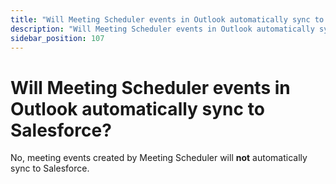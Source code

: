```yaml
---
title: "Will Meeting Scheduler events in Outlook automatically sync to Salesforce?"
description: "Will Meeting Scheduler events in Outlook automatically sync to Salesforce?"
sidebar_position: 107
---
```


# Will Meeting Scheduler events in Outlook automatically sync to Salesforce?

No, meeting events created by Meeting Scheduler will **not** automatically sync to Salesforce.